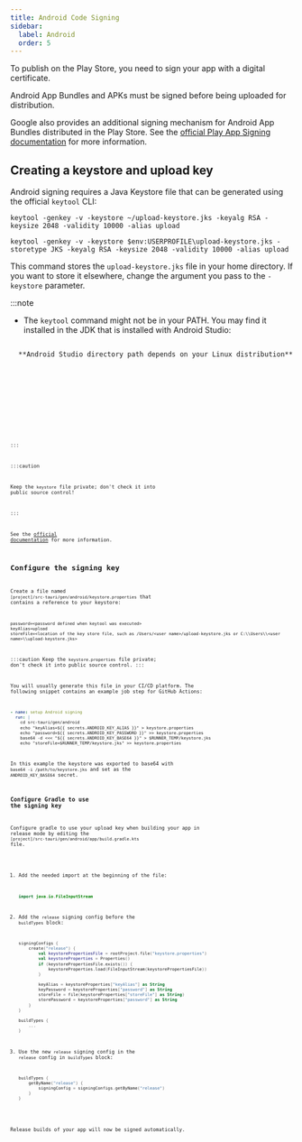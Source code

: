 ```yaml
---
title: Android Code Signing
sidebar:
  label: Android
  order: 5
---
```



To publish on the Play Store, you need to sign your app with a digital certificate.

Android App Bundles and APKs must be signed before being uploaded for distribution.

Google also provides an additional signing mechanism for Android App Bundles distributed in the Play Store.
See the [official Play App Signing documentation] for more information.

## Creating a keystore and upload key

Android signing requires a Java Keystore file that can be generated using the official `keytool` CLI:

<Tabs>
  <TabItem label="macOS / Linux">
  
```
keytool -genkey -v -keystore ~/upload-keystore.jks -keyalg RSA -keysize 2048 -validity 10000 -alias upload
```

  </TabItem>

  <TabItem label="Windows">
  
```
keytool -genkey -v -keystore $env:USERPROFILE\upload-keystore.jks -storetype JKS -keyalg RSA -keysize 2048 -validity 10000 -alias upload
```

  </TabItem>
</Tabs>

This command stores the `upload-keystore.jks` file in your home directory.
If you want to store it elsewhere, change the argument you pass to the `-keystore` parameter.

:::note

- The `keytool` command might not be in your PATH.
  You may find it installed in the JDK that is installed with Android Studio:

<Tabs>

<TabItem label="Linux">
  <Code code="/opt/android-studio/jbr/bin/keytool ...args" lang="sh" />
  **Android Studio directory path depends on your Linux distribution**
</TabItem>

<TabItem label="macOS">
  <Code
    code="/Applications/Android\ Studio.app/Contents/jbr/Contents/Home/bin/keytool ...args"
    lang="sh"
  />
</TabItem>

<TabItem label="Windows">
  <Code
    code="C:\\Program Files\\Android\\Android Studio\\jbr\\bin\\keytool.exe ...args"
    lang="sh"
  />
</TabItem>

</Tabs>

:::

:::caution

Keep the `keystore` file private; don't check it into public source control!

:::

See the [official documentation](https://developer.android.com/studio/publish/app-signing#generate-key) for more information.

## Configure the signing key

Create a file named `[project]/src-tauri/gen/android/keystore.properties` that contains a reference to your keystore:

```
password=<password defined when keytool was executed>
keyAlias=upload
storeFile=<location of the key store file, such as /Users/<user name>/upload-keystore.jks or C:\\Users\\<user name>\\upload-keystore.jks>
```

:::caution
Keep the `keystore.properties` file private; don't check it into public source control.
:::

You will usually generate this file in your CI/CD platform. The following snippet contains an example job step for GitHub Actions:

```yml
- name: setup Android signing
  run: |
    cd src-tauri/gen/android
    echo "keyAlias=${{ secrets.ANDROID_KEY_ALIAS }}" > keystore.properties
    echo "password=${{ secrets.ANDROID_KEY_PASSWORD }}" >> keystore.properties
    base64 -d <<< "${{ secrets.ANDROID_KEY_BASE64 }}" > $RUNNER_TEMP/keystore.jks
    echo "storeFile=$RUNNER_TEMP/keystore.jks" >> keystore.properties
```

In this example the keystore was exported to base64 with `base64 -i /path/to/keystore.jks` and set as the `ANDROID_KEY_BASE64` secret.

### Configure Gradle to use the signing key

Configure gradle to use your upload key when building your app in release mode by editing the `[project]/src-tauri/gen/android/app/build.gradle.kts` file.

1.  Add the needed import at the beginning of the file:

    ```kotlin
    import java.io.FileInputStream
    ```

2.  Add the `release` signing config before the `buildTypes` block:

    ```kotlin {3-12}
    signingConfigs {
        create("release") {
            val keystorePropertiesFile = rootProject.file("keystore.properties")
            val keystoreProperties = Properties()
            if (keystorePropertiesFile.exists()) {
                keystoreProperties.load(FileInputStream(keystorePropertiesFile))
            }

            keyAlias = keystoreProperties["keyAlias"] as String
            keyPassword = keystoreProperties["password"] as String
            storeFile = file(keystoreProperties["storeFile"] as String)
            storePassword = keystoreProperties["password"] as String
        }
    }

    buildTypes {
        ...
    }
    ```

3.  Use the new `release` signing config in the `release` config in `buildTypes` block:

    ```kotlin {3}
    buildTypes {
        getByName("release") {
            signingConfig = signingConfigs.getByName("release")
        }
    }
    ```

Release builds of your app will now be signed automatically.

[official Play App Signing documentation]: https://support.google.com/googleplay/android-developer/answer/9842756?hl=en&visit_id=638549803861403647-3347771264&rd=1
